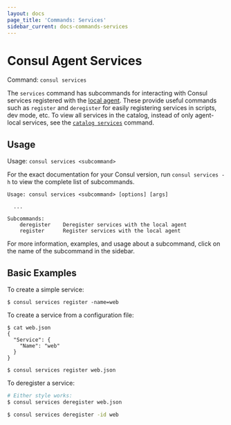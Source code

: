 ```yaml
---
layout: docs
page_title: 'Commands: Services'
sidebar_current: docs-commands-services
---
```


# Consul Agent Services

Command: `consul services`

The `services` command has subcommands for interacting with Consul services
registered with the [local agent](/docs/agent/basics.html). These provide
useful commands such as `register` and `deregister` for easily registering
services in scripts, dev mode, etc.
To view all services in the catalog, instead of only agent-local services,
see the [`catalog services`](/docs/commands/catalog/services.html) command.

## Usage

Usage: `consul services <subcommand>`

For the exact documentation for your Consul version, run `consul services -h` to
view the complete list of subcommands.

```text
Usage: consul services <subcommand> [options] [args]

  ...

Subcommands:
    deregister    Deregister services with the local agent
    register      Register services with the local agent
```

For more information, examples, and usage about a subcommand, click on the name
of the subcommand in the sidebar.

## Basic Examples

To create a simple service:

```text
$ consul services register -name=web
```

To create a service from a configuration file:

```text
$ cat web.json
{
  "Service": {
    "Name": "web"
  }
}

$ consul services register web.json
```

To deregister a service:

```sh
# Either style works:
$ consul services deregister web.json

$ consul services deregister -id web
```
